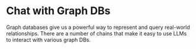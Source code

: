 # Chat with Graph DBs

Graph databases give us a powerful way to represent and query real-world relationships. There are a number of chains that make it easy to use LLMs to interact with various graph DBs.


<DocCardList />